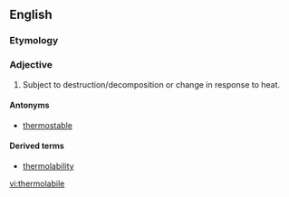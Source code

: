 ==English==


===Etymology===

{{prefix|thermo|labile}}

===Adjective===
{{en-adj}}
{{wikipedia}}

#{{biochemistry}} Subject to destruction/decomposition or change in response to heat.

====Antonyms====
*[[thermostable]]

====Derived terms====
*[[thermolability]]

[[vi:thermolabile]]